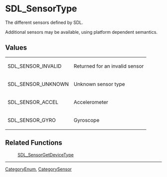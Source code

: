 <!-- pragma section-numbers off -->
<!-- pragma camelcase off -->

= SDL_SensorType =

The different sensors defined by SDL.

Additional sensors may be available, using platform dependent semantics.


== Values ==

{|
|SDL_SENSOR_INVALID
|Returned for an invalid sensor
|-
|SDL_SENSOR_UNKNOWN
|Unknown sensor type
|-
|SDL_SENSOR_ACCEL
|Accelerometer
|-
|SDL_SENSOR_GYRO
|Gyroscope
|}

== Related Functions ==
: [[SDL_SensorGetDeviceType]]

----
[[CategoryEnum]], [[CategorySensor]]
